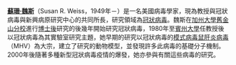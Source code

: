 '''[[蘇珊·魏斯|蘇珊·魏斯]]'''（Susan R. Weiss，1949年－）是一名美國病毒學家，現為{{tsl|en|Perelman School of Medicine at the University of Pennsylvania|賓州大學醫學院}}教授與冠狀病毒與新興病原研究中心的共同所長，研究領域為[[冠狀病毒|冠狀病毒]]。魏斯在[[加州大學舊金山分校|加州大學舊金山分校]]進行[[博士後|博士後]]研究的後幾年開始研究冠狀病毒，1980年至[[賓州大學|賓州大學]]任教授後以冠狀病毒為其實驗室研究主題，她早期的研究以冠狀病毒的[[模式生物|模式病毒]][[鼠肝炎病毒|鼠肝炎病毒]]（MHV）為大宗，建立了研究{{le|去髓鞘疾病|demyelinating disease}}的動物模型，並發現許多此病毒的基礎分子機制。2000年後隨著多種新型冠狀病毒疫情的爆發，她亦參與有關這些病毒的研究。